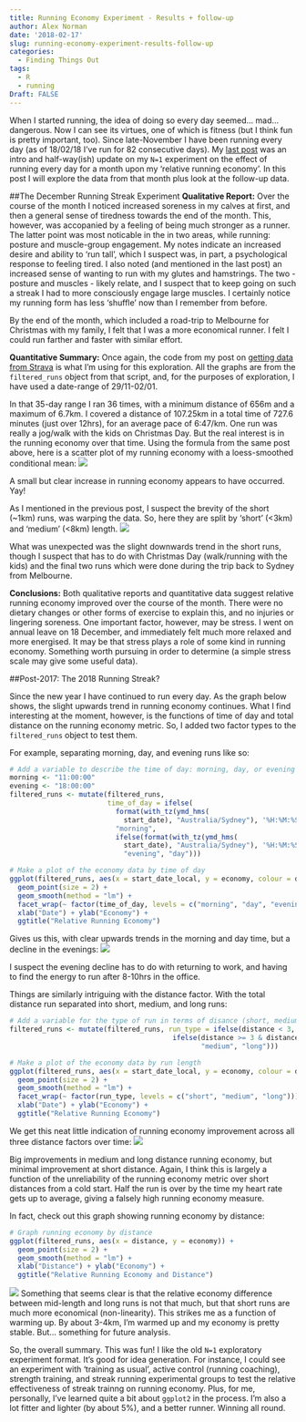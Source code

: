 ---
title: Running Economy Experiment - Results + follow-up
author: Alex Norman
date: '2018-02-17'
slug: running-economy-experiment-results-follow-up
categories:
  - Finding Things Out
tags:
  - R
  - running
Draft: FALSE
---
When I started running, the idea of doing so every day seemed... mad... dangerous. Now I can see its virtues, one of which is fitness (but I think fun is pretty important, too). Since late-November I have been running every day (as of 18/02/18 I've run for 82 consecutive days). My [last post](https://www.dralexnorman.net/post/a-streak-running-every-day-for-a-month/) was an intro and half-way(ish) update on my `N=1` experiment on the effect of running every day for a month upon my 'relative running economy'. In this post I will explore the data from that month plus look at the follow-up data.

##The December Running Streak Experiment
**Qualitative Report:** Over the course of the month I noticed increased soreness in my calves at first, and then a general sense of tiredness towards the end of the month. This, however, was accopanied by a feeling of being much stronger as a runner. The latter point was most noticable in the in two areas, while running: posture and muscle-group engagement. My notes indicate an increased desire and ability to 'run tall', which I suspect was, in part, a psychological response to feeling tired. I also noted (and mentioned in the last post) an increased sense of wanting to run with my glutes and hamstrings. The two - posture and muscles - likely relate, and I suspect that to keep going on such a streak I had to more consciously engage large muscles. I certainly notice my running form has less 'shuffle' now than I remember from before. 

By the end of the month, which included a road-trip to Melbourne for Christmas with my family, I felt that I was a more economical runner. I felt I could run farther and faster with similar effort.

**Quantitative Summary:** Once again, the code from my post on  [getting data from Strava](https://www.dralexnorman.net/post/running-and-playing-with-r/) is what I'm using for this exploration. All the graphs are from the `filtered_runs` object from that script, and, for the purposes of exploration, I have used a date-range of 29/11-02/01.

In that 35-day range I ran 36 times, with a minimum distance of 656m and a maximum of 6.7km. I covered a distance of 107.25km in a total time of 727.6 minutes (just over 12hrs), for an average pace of 6:47/km. One run was really a jog/walk with the kids on Christmas Day. But the real interest is in the running economy over that time. Using the formula from the same post above, here is a scatter plot of my running economy with a loess-smoothed conditional mean:
![](/img/dec_running_economy.jpeg)

A small but clear increase in running economy appears to have occurred. Yay!

As I mentioned in the previous post, I suspect the brevity of the short (~1km) runs, was warping the data. So, here they are split by 'short' (<3km) and 'medium' (<8km) length. 
![](/img/dec_med-long_running_economy.jpeg)

What was unexpected was the slight downwards trend in the short runs, though I suspect that has to do with Christmas Day (walk/running with the kids) and the final two runs which were done during the trip back to Sydney from Melbourne.

**Conclusions:** Both qualitative reports and quantitative data suggest relative running economy improved over the course of the month. There were no dietary changes or other forms of exercise to explain this, and no injuries or lingering soreness. One important factor, however, may be stress. I went on annual leave on 18 December, and immediately felt much more relaxed and more energised. It may be that stress plays a role of some kind in running economy. Something worth pursuing in order to determine (a simple stress scale may give some useful data).

##Post-2017: The 2018 Running Streak?

Since the new year I have continued to run every day. As the graph below shows, the slight upwards trend in running economy continues. What I find interesting at the moment, however, is the functions of time of day and total distance on the running economy metric. So, I added two factor types to the `filtered_runs` object to test them. 

For example, separating morning, day, and evening runs like so:
```{r eval = FALSE}
# Add a variable to describe the time of day: morning, day, or evening
morning <- "11:00:00"
evening <- "18:00:00"
filtered_runs <- mutate(filtered_runs, 
                        time_of_day = ifelse(
                          format(with_tz(ymd_hms(
                            start_date), "Australia/Sydney"), '%H:%M:%S') < morning, 
                          "morning", 
                          ifelse(format(with_tz(ymd_hms(
                            start_date), "Australia/Sydney"), '%H:%M:%S') > evening, 
                            "evening", "day")))

# Make a plot of the economy data by time of day
ggplot(filtered_runs, aes(x = start_date_local, y = economy, colour = distance)) +
  geom_point(size = 2) +
  geom_smooth(method = "lm") +
  facet_wrap(~ factor(time_of_day, levels = c("morning", "day", "evening"))) +
  xlab("Date") + ylab("Economy") + 
  ggtitle("Relative Running Economy")
```

Gives us this, with clear upwards trends in the morning and day time, but a decline in the evenings:
![](/img/18Feb_timeofday_economy.jpeg)

I suspect the evening decline has to do with returning to work, and having to find the energy to run after 8-10hrs in the office. 

Things are similarly intriguing with the distance factor. With the total distance run separated into short, medium, and long runs:
```{r eval = FALSE}
# Add a variable for the type of run in terms of disance (short, medium, long)
filtered_runs <- mutate(filtered_runs, run_type = ifelse(distance < 3, "short",
                                        ifelse(distance >= 3 & distance < 8, 
                                               "medium", "long")))

# Make a plot of the economy data by run length
ggplot(filtered_runs, aes(x = start_date_local, y = economy, colour = distance)) +
  geom_point(size = 2) +
  geom_smooth(method = "lm") +
  facet_wrap(~ factor(run_type, levels = c("short", "medium", "long"))) +
  xlab("Date") + ylab("Economy") + 
  ggtitle("Relative Running Economy")
```

We get this neat little indication of running economy improvement across all three distance factors over time:
![](/img/18Feb_runtype_economy.jpeg)

Big improvements in medium and long distance running economy, but minimal improvement at short distance. Again, I think this is largely a function of the unreliability of the running economy metric over short distances from a cold start. Half the run is over by the time my heart rate gets up to average, giving a falsely high running economy measure.

In fact, check out this graph showing running economy by distance:
```{r eval = FALSE}
# Graph running economy by distance
ggplot(filtered_runs, aes(x = distance, y = economy)) +
  geom_point(size = 2) +
  geom_smooth(method = "lm") +
  xlab("Distance") + ylab("Economy") + 
  ggtitle("Relative Running Economy and Distance")
```
![](/img/18Feb_distance_economy.jpeg)
Something that seems clear is that the relative economy difference between mid-length and long runs is not that much, but that short runs are much more economical (non-linearity). This strikes me as a function of warming up. By about 3-4km, I'm warmed up and my economy is pretty stable. But... something for future analysis. 

So, the overall summary. This was fun! I like the old `N=1` exploratory experiment format. It's good for idea generation. For instance, I could see an experiment with 'training as usual', active control (running coaching), strength training, and streak running experimental groups to test the relative effectiveness of streak trainng on running economy. Plus, for me, personally, I've learned quite a bit about `ggplot2` in the process. I'm also a lot fitter and lighter (by about 5%), and a better runner. Winning all round.
